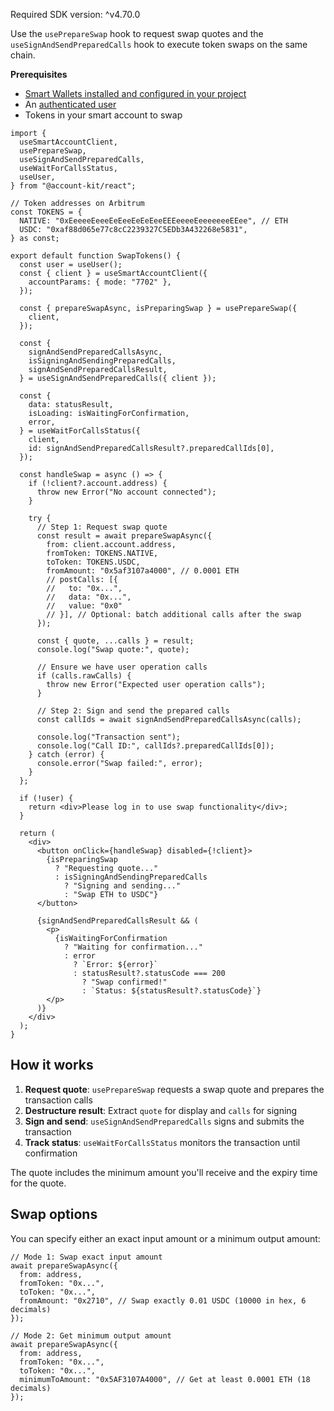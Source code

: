 <Info>Required SDK version: ^v4.70.0</Info>

Use the `usePrepareSwap` hook to request swap quotes and the `useSignAndSendPreparedCalls` hook to execute token swaps on the same chain.

**Prerequisites**

- [Smart Wallets installed and configured in your project](/wallets/react/quickstart)
- An [authenticated user](/wallets/authentication/overview)
- Tokens in your smart account to swap

<CodeBlocks>

```tsx title="swapTokens.tsx"
import {
  useSmartAccountClient,
  usePrepareSwap,
  useSignAndSendPreparedCalls,
  useWaitForCallsStatus,
  useUser,
} from "@account-kit/react";

// Token addresses on Arbitrum
const TOKENS = {
  NATIVE: "0xEeeeeEeeeEeEeeEeEeEeeEEEeeeeEeeeeeeeEEee", // ETH
  USDC: "0xaf88d065e77c8cC2239327C5EDb3A432268e5831",
} as const;

export default function SwapTokens() {
  const user = useUser();
  const { client } = useSmartAccountClient({
    accountParams: { mode: "7702" },
  });

  const { prepareSwapAsync, isPreparingSwap } = usePrepareSwap({
    client,
  });

  const {
    signAndSendPreparedCallsAsync,
    isSigningAndSendingPreparedCalls,
    signAndSendPreparedCallsResult,
  } = useSignAndSendPreparedCalls({ client });

  const {
    data: statusResult,
    isLoading: isWaitingForConfirmation,
    error,
  } = useWaitForCallsStatus({
    client,
    id: signAndSendPreparedCallsResult?.preparedCallIds[0],
  });

  const handleSwap = async () => {
    if (!client?.account.address) {
      throw new Error("No account connected");
    }

    try {
      // Step 1: Request swap quote
      const result = await prepareSwapAsync({
        from: client.account.address,
        fromToken: TOKENS.NATIVE,
        toToken: TOKENS.USDC,
        fromAmount: "0x5af3107a4000", // 0.0001 ETH
        // postCalls: [{
        //   to: "0x...",
        //   data: "0x...",
        //   value: "0x0"
        // }], // Optional: batch additional calls after the swap
      });

      const { quote, ...calls } = result;
      console.log("Swap quote:", quote);

      // Ensure we have user operation calls
      if (calls.rawCalls) {
        throw new Error("Expected user operation calls");
      }

      // Step 2: Sign and send the prepared calls
      const callIds = await signAndSendPreparedCallsAsync(calls);

      console.log("Transaction sent");
      console.log("Call ID:", callIds?.preparedCallIds[0]);
    } catch (error) {
      console.error("Swap failed:", error);
    }
  };

  if (!user) {
    return <div>Please log in to use swap functionality</div>;
  }

  return (
    <div>
      <button onClick={handleSwap} disabled={!client}>
        {isPreparingSwap
          ? "Requesting quote..."
          : isSigningAndSendingPreparedCalls
            ? "Signing and sending..."
            : "Swap ETH to USDC"}
      </button>

      {signAndSendPreparedCallsResult && (
        <p>
          {isWaitingForConfirmation
            ? "Waiting for confirmation..."
            : error
              ? `Error: ${error}`
              : statusResult?.statusCode === 200
                ? "Swap confirmed!"
                : `Status: ${statusResult?.statusCode}`}
        </p>
      )}
    </div>
  );
}
```

</CodeBlocks>

## How it works

1. **Request quote**: `usePrepareSwap` requests a swap quote and prepares the transaction calls
2. **Destructure result**: Extract `quote` for display and `calls` for signing
3. **Sign and send**: `useSignAndSendPreparedCalls` signs and submits the transaction
4. **Track status**: `useWaitForCallsStatus` monitors the transaction until confirmation

The quote includes the minimum amount you'll receive and the expiry time for the quote.

## Swap options

You can specify either an exact input amount or a minimum output amount:

```tsx
// Mode 1: Swap exact input amount
await prepareSwapAsync({
  from: address,
  fromToken: "0x...",
  toToken: "0x...",
  fromAmount: "0x2710", // Swap exactly 0.01 USDC (10000 in hex, 6 decimals)
});

// Mode 2: Get minimum output amount
await prepareSwapAsync({
  from: address,
  fromToken: "0x...",
  toToken: "0x...",
  minimumToAmount: "0x5AF3107A4000", // Get at least 0.0001 ETH (18 decimals)
});
```
